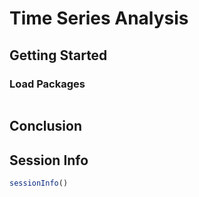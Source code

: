 # Time Series Analysis {#sec-timeSeries}

## Getting Started {#sec-timeSeriesGettingStarted}

### Load Packages {#sec-timeSeriesGettingStarted}

```r

```

## Conclusion {#sec-timeSeriesConclusion}

::: {.content-visible when-format="html"}

## Session Info {#sec-timeSeriesSessionInfo}

```r
sessionInfo()
```

:::
